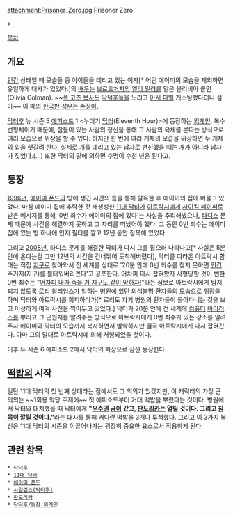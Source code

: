 attachment:Prisoner_Zero.jpg
Prisoner Zero

> {{{+2 '''우주엔 금이 갔고, 판도리카는 열릴 것이다. 그리고 침묵이 깔릴 것이다.(Silence Will Fall)'''}}}

[[목차]]
== 개요 ==
[[인간]] 상태일 때 모습들 중 아이들을 데리고 있는 여자[* 어린 에이미의 모습을 제외하면 유일하게 대사가 있었다.]의 [[배우]]는 [[브로드처치]]의 [[엘리 밀러]]를 맡은 올리비아 콜먼(Olivia Colman). ~~[[폴 코츠 목사]]도 [[후비안|닥덕후]]들을 노리고 [[아서 다빌]] 캐스팅했다더니 설마~~ 이 때의 [[대한민국|한국]]판 [[성우]]는 [[손정아]].

[[닥터후]] 뉴 시즌 5 [[에피소드]] 1 <누더기 [[닥터(닥터후)|닥터]](Eleventh Hour)>에 등장하는 [[외계인]]. 복수변형체이기 때문에, 잠들어 있는 사람의 정신을 통해 그 사람의 육체를 본따는 방식으로 여러 모습으로 위장을 할 수 있다. 하지만 한 번에 여러 개체의 모습을 위장하면 두 개체의 입을 헷갈려 한다. 실제로 [[개]]를 데리고 있는 남자로 변신했을 때는 개가 아니라 남자가 짖었다.(...) 또한 닥터의 말에 의하면 수명이 수천 년은 된다고.

== 등장 ==
[[1996년]], [[에이미 폰드]]의 방에 생긴 시간의 틈을 통해 탈옥한 후 에이미의 집에 머물고 있었다. 마침 에이미 집에 추락한 갓 재생성한 [[11대 닥터]]가 [[아트락시]]에게 [[사이킥 페이퍼]]로 받은 메시지를 통해 '0번 죄수가 에이미의 집에 있다'는 사실을 추리해냈으나, [[타디스]] 문제 때문에 사건을 해결하지 못하고 그 자리를 떠났어야 했다. 그 동안 0번 죄수는 에이미 집에 있는 방 하나에 인지 필터를 깔고 12년 동안 잠복해 있었다.

그리고 [[2008년]], 타디스 문제를 해결한 닥터가 다시 그를 잡으러 나타나고[* 사실은 5분안에 온다는걸 그만 12년의 시간을 건너뛰어 도착해버렸다], 닥터를 따라온 아트락시 함대는 직접 [[지구]]로 찾아와서 전 세계를 상대로 '20분 안에 0번 죄수를 찾지 못하면 [[인간]] 주거지(지구)를 불태워버리겠다'고 공포한다. 어차피 다시 잡혀봤자 사형당할 것이 뻔한 0번 죄수는 "[[물귀신|어차피 내가 죽을 거 지구도 같이 망하자!]]"라는 심보로 아트락시에게 탐지되지 않도록 [[로리 윌리엄스]]가 일하는 병원에 있던 의식불명 환자들의 모습으로 위장을 하며 닥터와 아트락시를 회피하다가[* 로리도 자기 병원의 환자들이 돌아다니는 것을 보고 이상하게 여겨 사진을 찍어두고 있었다.] 닥터가 20분 안에 전 세계에 [[컴퓨터]] [[바이러스]]를 뿌리고 그 근원지를 알려주는 방식으로 아트락시에게 0번 죄수가 있는 장소를 알려주자 에이미와 닥터의 모습까지 복사하면서 발악하지만 결국 아트락시에게 다시 잡혀간다. 아마 그의 말대로 아트락시에 의해 처형되었을 것이다.

이후 뉴 시즌 6 에피소드 2에서 닥터의 회상으로 잠깐 등장한다.

== [[떡밥]]의 시작 ==
일단 11대 닥터의 첫 번째 상대라는 점에서도 그 의의가 있겠지만, 이 캐릭터의 가장 큰 의의는 ~~1회용 악당 주제에~~ 첫 에피소드부터 거대 떡밥을 뿌렸다는 것이다. 병원에서 닥터와 대치했을 때 닥터에게 '''"[[우주]]엔 [[시간의 틈|금]]이 갔고, [[판도리카]]는 열릴 것이다. 그리고 [[사일런스(닥터후)|침묵]]이 깔릴 것이다."'''라는 대사를 통해 커다란 떡밥을 3개나 투척했다. 그리고 이 3가지 복선은 11대 닥터의 시즌을 이끌어나가는 굉장히 중요한 요소로서 작용하게 된다.

== 관련 항목 ==
 * [[닥터후]]
 * [[11대 닥터]]
 * [[에이미 폰드]]
 * [[사일런스(닥터후)]]
 * [[판도리카]]
 * [[닥터후/등장 외계인]]
